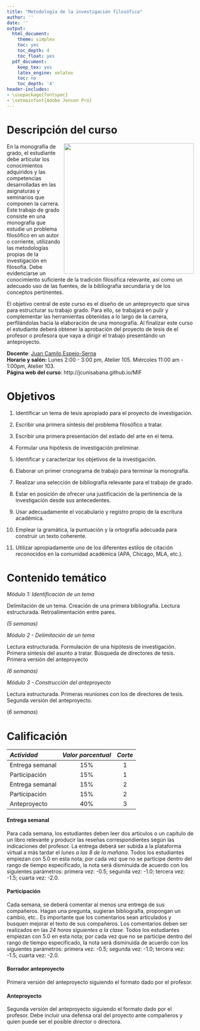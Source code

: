 ```yaml
---
title: "Metodología de la investigación filosófica"
author: ''
date: ''
output:
  html_document:
    theme: simplex
    toc: yes
    toc_depth: 4
    toc_float: yes
  pdf_document:
    keep_tex: yes
    latex_engine: xelatex
    toc: no
    toc_depth: '4'
header-includes:
- \usepackage{fontspec}
- \setmainfont{Adobe Jenson Pro}
---
```

<script>
!--    google analytics-->

  (function(i,s,o,g,r,a,m){i['GoogleAnalyticsObject']=r;i[r]=i[r]||function(){
  (i[r].q=i[r].q||[]).push(arguments)},i[r].l=1*new Date();a=s.createElement(o),
  m=s.getElementsByTagName(o)[0];a.async=1;a.src=g;m.parentNode.insertBefore(a,m)
  })(window,document,'script','https://www.google-analytics.com/analytics.js','ga');

  ga('create', 'UA-74338484-2', 'auto');
  ga('send', 'pageview');

</script>


Descripción del curso 
=====================

<img align="right" src="img/books.jpg" style="width:350;height:350px;">

En la monografía de grado, el estudiante debe articular los
conocimientos adquiridos y las competencias desarrolladas en las
asignaturas y seminarios que componen la carrera. Este trabajo de grado
consiste en una monografía que estudie un problema filosófico en un
autor o corriente, utilizando las metodologías propias de la
investigación en filosofía. Debe evidenciarse un conocimiento suficiente
de la tradición filosófica relevante, así como un adecuado uso de las
fuentes, de la bibliografía secundaria y de los conceptos pertinentes.

El objetivo central de este curso es el diseño de un anteproyecto que
sirva para estructurar su trabajo grado. Para ello, se trabajará en
pulir y complementar las herramientas obtenidas a lo largo de la
carrera, perfilándolas hacia la elaboración de una monografía. Al
finalizar este curso el estudiante deberá obtener la aprobación del
proyecto de tesis de el profesor o profesora que vaya a dirigir el
trabajo presentándo un anteproyecto.


**Docente**:
[Juan Camilo Espejo-Serna](../index.html)\
**Horario y salón:** Lunes 2:00 - 3:00 pm, Atelier 105. Miércoles 11:00 am - 1:00pm, Atelier 103.\
**Página web del curso**:
http://jcunisabana.github.io/MIF




Objetivos 
=========

1.  Identificar un tema de tesis apropiado para el proyecto de
    investigación.

2.  Escribir una primera síntesis del problema filosófico a tratar.

3.  Escribir una primera presentación del estado del arte en el tema.

4.  Formular una hipótesis de investigación preliminar.

5.  Identificar y caracterizar los objetivos de la investigación.

6.  Elaborar un primer cronograma de trabajo para terminar la
    monografía.

7.  Realizar una selección de bibliografía relevante para el trabajo de
    grado.

8.  Estar en posición de ofrecer una justificación de la pertinencia de
    la investigación desde sus antecedentes.

9.  Usar adecuadamente el vocabulario y registro propio de la escritura
    académica.

10. Emplear la gramática, la puntuación y la ortografía adecuada para
    construir un texto coherente.

11. Utilizar apropiadamente uno de los diferentes estilos de citación
    reconocidos en la comunidad académica (APA, Chicago, MLA, etc.).

Contenido temático 
==================

*Módulo 1: Identificación de un tema*

Delimitación de un tema. Creación de una primera bibliografía. Lectura
estructurada. Retroalimentación entre pares.

*(5 semanas)*

*Módulo 2 - Delimitación de un tema*

Lectura estructurada. Formulación de una hipótesis de investigación.
Primera síntesis del asunto a tratar. Búsqueda de directores de tesis. Primera versión del anteproyecto

*(6 semanas)*

*Módulo 3 - Construcción del anteproyecto*

Lectura estructurada. Primeras reuniones con los de directores de tesis. Segunda versión del anteproyecto.

(*6 semanas*)

Calificación  
============

  *Actividad*              *Valor porcentual*   *Corte*
  ----------------------- -------------------- ---------
  Entrega semanal                 15%              1
  Participación                   15%              1
  Entrega semanal                 15%              2
  Participación                   15%              2
  Anteproyecto                    40%              3

#### Entrega semanal 

Para cada semana, los estudiantes deben leer dos artículos o un capítulo
de un libro relevante y producir las reseñas correspondientes según las
indicaciones del profesor. La entrega deberá ser subida a la plataforma
virtual a más tardar el *lunes a las 8 de la mañana*. Todos los
estudiantes empiezan con 5.0 en esta nota; por cada vez que no se
participe dentro del rango de tiempo especificado, la nota será
disminuida de acuerdo con los siguientes parámetros: primera vez: -0.5;
segunda vez: -1.0; tercera vez: -1.5; cuarta vez: -2.0.

#### Participación  
Cada semana, se deberá comentar al menos una entrega de sus compañeros.
Hagan una pregunta, sugieran bibliografía, propongan un cambio, etc.. Es
importante que los comentarios sean articulados y busquen mejorar el
texto de sus compañeros. Los comentarios deben ser realizados en las *24
horas siguientes a la clase*. Todos los estudiantes empiezan con 5.0 en
esta nota; por cada vez que no se participe dentro del rango de tiempo
especificado, la nota será disminuida de acuerdo con los siguientes
parámetros: primera vez: -0.5; segunda vez: -1.0; tercera vez: -1.5;
cuarta vez: -2.0.

#### Borrador anteproyecto  

Primera versión del anteproyecto siguiendo el formato dado por el
profesor.

#### Anteproyecto

Segunda versión del anteproyecto siguiendo el formato dado por el
profesor. Debe incluir una defensa oral del proyecto ante compañeros y
quien puede ser el posible director o directora.


